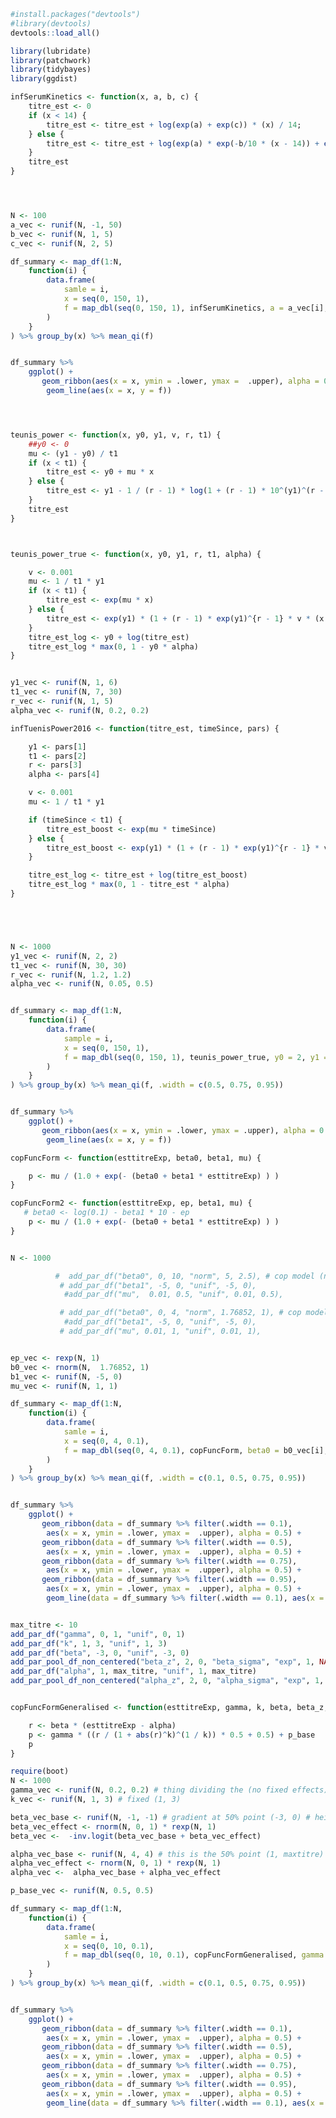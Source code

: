 ```r
#install.packages("devtools")
#library(devtools)
devtools::load_all()

library(lubridate)
library(patchwork)
library(tidybayes)
library(ggdist)

```


```r


infSerumKinetics <- function(x, a, b, c) {
    titre_est <- 0
    if (x < 14) {
        titre_est <- titre_est + log(exp(a) + exp(c)) * (x) / 14;
    } else {
        titre_est <- titre_est + log(exp(a) * exp(-b/10 * (x - 14)) + exp(c));
    }
    titre_est
}




N <- 100
a_vec <- runif(N, -1, 50)
b_vec <- runif(N, 1, 5)
c_vec <- runif(N, 2, 5)

df_summary <- map_df(1:N,
    function(i) {
        data.frame(
            samle = i,
            x = seq(0, 150, 1),
            f = map_dbl(seq(0, 150, 1), infSerumKinetics, a = a_vec[i], b = b_vec[i], c = c_vec[i]) 
        ) 
    }
) %>% group_by(x) %>% mean_qi(f)


df_summary %>% 
    ggplot() + 
       geom_ribbon(aes(x = x, ymin = .lower, ymax =  .upper), alpha = 0.5) + 
        geom_line(aes(x = x, y = f))




teunis_power <- function(x, y0, y1, v, r, t1) {
    ##y0 <- 0
    mu <- (y1 - y0) / t1
    if (x < t1) {
        titre_est <- y0 + mu * x
    } else {
        titre_est <- y1 - 1 / (r - 1) * log(1 + (r - 1) * 10^(y1)^(r - 1) * v * (x - t1));
    }
    titre_est
}



teunis_power_true <- function(x, y0, y1, r, t1, alpha) {

    v <- 0.001
    mu <- 1 / t1 * y1
    if (x < t1) {
        titre_est <- exp(mu * x)
    } else {
        titre_est <- exp(y1) * (1 + (r - 1) * exp(y1)^{r - 1} * v * (x - t1)) ^ {-1 / (r - 1)}
    }
    titre_est_log <- y0 + log(titre_est) 
    titre_est_log * max(0, 1 - y0 * alpha)
}


y1_vec <- runif(N, 1, 6)
t1_vec <- runif(N, 7, 30)
r_vec <- runif(N, 1, 5)
alpha_vec <- runif(N, 0.2, 0.2)

infTuenisPower2016 <- function(titre_est, timeSince, pars) {

    y1 <- pars[1]
    t1 <- pars[2]
    r <- pars[3]
    alpha <- pars[4]

    v <- 0.001
    mu <- 1 / t1 * y1

    if (timeSince < t1) {
        titre_est_boost <- exp(mu * timeSince)
    } else {
        titre_est_boost <- exp(y1) * (1 + (r - 1) * exp(y1)^{r - 1} * v * (timeSince - t1)) ^ {-1 / (r - 1)}
    }

    titre_est_log <- titre_est + log(titre_est_boost) 
    titre_est_log * max(0, 1 - titre_est * alpha)
}





N <- 1000
y1_vec <- runif(N, 2, 2)
t1_vec <- runif(N, 30, 30)
r_vec <- runif(N, 1.2, 1.2)
alpha_vec <- runif(N, 0.05, 0.5)


df_summary <- map_df(1:N,
    function(i) {
        data.frame(
            sample = i,
            x = seq(0, 150, 1),
            f = map_dbl(seq(0, 150, 1), teunis_power_true, y0 = 2, y1 = y1_vec[i],  r = r_vec[i], t1 = t1_vec[i], alpha = alpha_vec[i]) 
        ) 
    }
) %>% group_by(x) %>% mean_qi(f, .width = c(0.5, 0.75, 0.95))


df_summary %>% 
    ggplot() + 
       geom_ribbon(aes(x = x, ymin = .lower, ymax = .upper), alpha = 0.5) + 
        geom_line(aes(x = x, y = f))

```


```r


copFuncForm <- function(esttitreExp, beta0, beta1, mu) {

    p <- mu / (1.0 + exp(- (beta0 + beta1 * esttitreExp) ) )
}

copFuncForm2 <- function(esttitreExp, ep, beta1, mu) {
   # beta0 <- log(0.1) - beta1 * 10 - ep
    p <- mu / (1.0 + exp(- (beta0 + beta1 * esttitreExp) ) )
}


N <- 1000

          #  add_par_df("beta0", 0, 10, "norm", 5, 2.5), # cop model (not used here)
           # add_par_df("beta1", -5, 0, "unif", -5, 0),
            #add_par_df("mu",  0.01, 0.5, "unif", 0.01, 0.5),

           # add_par_df("beta0", 0, 4, "norm", 1.76852, 1), # cop model (not used here)
            #add_par_df("beta1", -5, 0, "unif", -5, 0),
           # add_par_df("mu", 0.01, 1, "unif", 0.01, 1),


ep_vec <- rexp(N, 1)
b0_vec <- rnorm(N,  1.76852, 1)
b1_vec <- runif(N, -5, 0)
mu_vec <- runif(N, 1, 1)

df_summary <- map_df(1:N,
    function(i) {
        data.frame(
            samle = i,
            x = seq(0, 4, 0.1),
            f = map_dbl(seq(0, 4, 0.1), copFuncForm, beta0 = b0_vec[i], beta1 = b1_vec[i], mu = mu_vec[i]) 
        ) 
    }
) %>% group_by(x) %>% mean_qi(f, .width = c(0.1, 0.5, 0.75, 0.95))


df_summary %>% 
    ggplot() + 
       geom_ribbon(data = df_summary %>% filter(.width == 0.1), 
        aes(x = x, ymin = .lower, ymax =  .upper), alpha = 0.5) + 
       geom_ribbon(data = df_summary %>% filter(.width == 0.5), 
        aes(x = x, ymin = .lower, ymax =  .upper), alpha = 0.5) + 
       geom_ribbon(data = df_summary %>% filter(.width == 0.75), 
        aes(x = x, ymin = .lower, ymax =  .upper), alpha = 0.5) + 
       geom_ribbon(data = df_summary %>% filter(.width == 0.95), 
        aes(x = x, ymin = .lower, ymax =  .upper), alpha = 0.5) + 
        geom_line(data = df_summary %>% filter(.width == 0.1), aes(x = x, y = f))



```


```r

max_titre <- 10
add_par_df("gamma", 0, 1, "unif", 0, 1)
add_par_df("k", 1, 3, "unif", 1, 3)
add_par_df("beta", -3, 0, "unif", -3, 0)
add_par_pool_df_non_centered("beta_z", 2, 0, "beta_sigma", "exp", 1, NA)
add_par_df("alpha", 1, max_titre, "unif", 1, max_titre)
add_par_pool_df_non_centered("alpha_z", 2, 0, "alpha_sigma", "exp", 1, NA)


copFuncFormGeneralised <- function(esttitreExp, gamma, k, beta, beta_z, betz_sigma, alpha, alpha_z, alpha_sigma, p_base ) {

    r <- beta * (esttitreExp - alpha)
    p <- gamma * ((r / (1 + abs(r)^k)^(1 / k)) * 0.5 + 0.5) + p_base
    p
}

require(boot)
N <- 1000
gamma_vec <- runif(N, 0.2, 0.2) # thing dividing the (no fixed effects) (0, 1)
k_vec <- runif(N, 1, 3) # fixed (1, 3)

beta_vec_base <- runif(N, -1, -1) # gradient at 50% point (-3, 0) # heirarchical effects
beta_vec_effect <- rnorm(N, 0, 1) * rexp(N, 1)
beta_vec <-  -inv.logit(beta_vec_base + beta_vec_effect)

alpha_vec_base <- runif(N, 4, 4) # this is the 50% point (1, maxtitre) # heirarchical effects
alpha_vec_effect <- rnorm(N, 0, 1) * rexp(N, 1)
alpha_vec <-  alpha_vec_base + alpha_vec_effect

p_base_vec <- runif(N, 0.5, 0.5)

df_summary <- map_df(1:N,
    function(i) {
        data.frame(
            samle = i,
            x = seq(0, 10, 0.1),
            f = map_dbl(seq(0, 10, 0.1), copFuncFormGeneralised, gamma = gamma_vec[i], k = k_vec[i], beta = beta_vec[i], alpha = alpha_vec[i], p_base = p_base_vec[i]) 
        ) 
    }
) %>% group_by(x) %>% mean_qi(f, .width = c(0.1, 0.5, 0.75, 0.95))


df_summary %>%
    ggplot() +
       geom_ribbon(data = df_summary %>% filter(.width == 0.1),
        aes(x = x, ymin = .lower, ymax =  .upper), alpha = 0.5) +
       geom_ribbon(data = df_summary %>% filter(.width == 0.5),
        aes(x = x, ymin = .lower, ymax =  .upper), alpha = 0.5) +
       geom_ribbon(data = df_summary %>% filter(.width == 0.75),
        aes(x = x, ymin = .lower, ymax =  .upper), alpha = 0.5) +
       geom_ribbon(data = df_summary %>% filter(.width == 0.95),
        aes(x = x, ymin = .lower, ymax =  .upper), alpha = 0.5) +
        geom_line(data = df_summary %>% filter(.width == 0.1), aes(x = x, y = f))




```